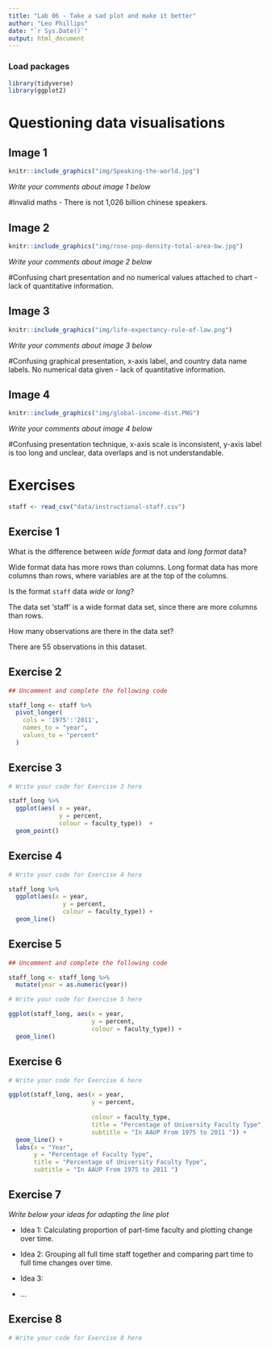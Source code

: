 ```yaml
---
title: "Lab 06 - Take a sad plot and make it better"
author: "Leo Phillips"
date: "`r Sys.Date()`"
output: html_document
---
```


### Load packages

```r
library(tidyverse)
library(ggplot2)
```


# Questioning data visualisations

## Image 1

```r
knitr::include_graphics("img/Speaking-the-world.jpg")
```

_Write your comments about image 1 below_

#Invalid maths - There is not 1,026 billion chinese speakers.


## Image 2

```r
knitr::include_graphics("img/rose-pop-density-total-area-bw.jpg")
```

_Write your comments about image 2 below_

#Confusing chart presentation and no numerical values attached to chart - lack of quantitative information.


## Image 3

```r
knitr::include_graphics("img/life-expectancy-rule-of-law.png")
```

_Write your comments about image 3 below_

#Confusing graphical presentation, x-axis label, and country data name labels. No numerical data given - lack of quantitative information.


## Image 4

```r
knitr::include_graphics("img/global-income-dist.PNG")
```

_Write your comments about image 4 below_

#Confusing presentation technique, x-axis scale is inconsistent, y-axis label is too long and unclear, data overlaps and is not understandable.

# Exercises

```r
staff <- read_csv("data/instructional-staff.csv")
```


## Exercise 1

What is the difference between *wide format* data and *long format* data?

Wide format data has more rows than columns. Long format data has more columns than rows, where variables are at the top of the columns.

Is the format `staff` data *wide* or *long*?

The data set 'staff' is a wide format data set, since there are more columns than rows.

How many observations are there in the data set?

There are 55 observations in this dataset.


## Exercise 2

```r
## Uncomment and complete the following code

staff_long <- staff %>% 
  pivot_longer(
    cols = '1975':'2011',
    names_to = "year",
    values_to = "percent"
  )
```


## Exercise 3

```r
# Write your code for Exercise 3 here

staff_long %>% 
  ggplot(aes( x = year, 
              y = percent,
              colour = faculty_type))  +
  geom_point()
```

## Exercise 4

```r
# Write your code for Exercise 4 here

staff_long %>% 
  ggplot(aes(x = year,
               y = percent,
               colour = faculty_type)) +
  geom_line()

```

## Exercise 5

```r
## Uncomment and complete the following code

staff_long <- staff_long %>% 
  mutate(year = as.numeric(year))
```


```r
# Write your code for Exercise 5 here

ggplot(staff_long, aes(x = year,
                       y = percent,
                       colour = faculty_type)) +
  geom_line()

```

## Exercise 6

```r
# Write your code for Exercise 6 here

ggplot(staff_long, aes(x = year,
                       y = percent,
                       
                       colour = faculty_type,
                       title = "Percentage of University Faculty Type",
                       subtitle = "In AAUP From 1975 to 2011 ")) +
  geom_line() +
  labs(x = "Year", 
       y = "Percentage of Faculty Type",
       title = "Percentage of University Faculty Type",
       subtitle = "In AAUP From 1975 to 2011 ")


```

## Exercise 7

_Write below your ideas for adapting the line plot_

* Idea 1: Calculating proportion of part-time faculty and plotting change over time.

* Idea 2: Grouping all full time staff together and comparing part time to full time changes over time.

* Idea 3: 

* ...


## Exercise 8

```r
# Write your code for Exercise 8 here



```

